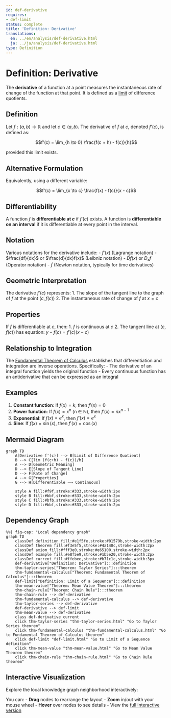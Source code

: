 ```yaml
---
id: def-derivative
requires:
- def-limit
status: complete
title: 'Definition: Derivative'
translations:
  en: ../en/analysis/def-derivative.html
  ja: ../ja/analysis/def-derivative.html
type: Definition
---
```


# Definition: Derivative {#def-derivative}

The **derivative** of a function at a point measures the instantaneous rate of change of the function at that point. It is defined as a [limit](def-limit.qmd) of difference quotients.

## Definition

Let $f: (a, b) \to \mathbb{R}$ and let $c \in (a, b)$. The derivative of $f$ at $c$, denoted $f'(c)$, is defined as:

$$f'(c) = \lim_{h \to 0} \frac{f(c + h) - f(c)}{h}$$

provided this limit exists.

## Alternative Formulation

Equivalently, using a different variable:

$$f'(c) = \lim_{x \to c} \frac{f(x) - f(c)}{x - c}$$

## Differentiability

A function $f$ is **differentiable at $c$** if $f'(c)$ exists. A function is **differentiable on an interval** if it is differentiable at every point in the interval.

## Notation

Various notations for the derivative include:
- $f'(x)$ (Lagrange notation)
- $\frac{df}{dx}$ or $\frac{d}{dx}f(x)$ (Leibniz notation)
- $Df(x)$ or $D_x f$ (Operator notation)
- $\dot{f}$ (Newton notation, typically for time derivatives)

## Geometric Interpretation

The derivative $f'(c)$ represents:
1. The slope of the tangent line to the graph of $f$ at the point $(c, f(c))$
2. The instantaneous rate of change of $f$ at $x = c$

## Properties

If $f$ is differentiable at $c$, then:
1. $f$ is continuous at $c$
2. The tangent line at $(c, f(c))$ has equation: $y - f(c) = f'(c)(x - c)$

## Relationship to Integration

The [Fundamental Theorem of Calculus](thm-fundamental-calculus.qmd) establishes that differentiation and integration are inverse operations. Specifically:
- The derivative of an integral function yields the original function
- Every continuous function has an antiderivative that can be expressed as an integral

## Examples

1. **Constant function**: If $f(x) = k$, then $f'(x) = 0$
2. **Power function**: If $f(x) = x^n$ (n ∈ ℕ), then $f'(x) = nx^{n-1}$
3. **Exponential**: If $f(x) = e^x$, then $f'(x) = e^x$
4. **Sine**: If $f(x) = \sin(x)$, then $f'(x) = \cos(x)$

## Mermaid Diagram

```mermaid
graph TD
    A[Derivative f'(c)] --> B[Limit of Difference Quotient]
    B --> C[lim (f(c+h) - f(c))/h]
    A --> D[Geometric Meaning]
    D --> E[Slope of Tangent Line]
    D --> F[Rate of Change]
    A --> G[Properties]
    G --> H[Differentiable ⟹ Continuous]

    style A fill:#f9f,stroke:#333,stroke-width:2px
    style B fill:#bbf,stroke:#333,stroke-width:2px
    style C fill:#bfb,stroke:#333,stroke-width:2px
    style D fill:#bbf,stroke:#333,stroke-width:2px
```

## Dependency Graph

```mermaid
%%| fig-cap: "Local dependency graph"
graph TD
    classDef definition fill:#e1f5fe,stroke:#01579b,stroke-width:2px
    classDef theorem fill:#f3e5f5,stroke:#4a148c,stroke-width:2px
    classDef axiom fill:#fff3e0,stroke:#e65100,stroke-width:2px
    classDef example fill:#e8f5e9,stroke:#1b5e20,stroke-width:2px
    classDef current fill:#ffebee,stroke:#b71c1c,stroke-width:3px
    def-derivative["Definition: Derivative"]:::definition
    thm-taylor-series["Theorem: Taylor Series"]:::theorem
    thm-fundamental-calculus["Theorem: Fundamental Theorem of Calculus"]:::theorem
    def-limit["Definition: Limit of a Sequence"]:::definition
    thm-mean-value["Theorem: Mean Value Theorem"]:::theorem
    thm-chain-rule["Theorem: Chain Rule"]:::theorem
    thm-chain-rule --> def-derivative
    thm-fundamental-calculus --> def-derivative
    thm-taylor-series --> def-derivative
    def-derivative --> def-limit
    thm-mean-value --> def-derivative
    class def-derivative current
    click thm-taylor-series "thm-taylor-series.html" "Go to Taylor Series theorem"
    click thm-fundamental-calculus "thm-fundamental-calculus.html" "Go to Fundamental Theorem of Calculus theorem"
    click def-limit "def-limit.html" "Go to Limit of a Sequence definition"
    click thm-mean-value "thm-mean-value.html" "Go to Mean Value Theorem theorem"
    click thm-chain-rule "thm-chain-rule.html" "Go to Chain Rule theorem"
```

## Interactive Visualization

Explore the local knowledge graph neighborhood interactively:

::: {.graph-viz data-id="def-derivative" data-width="700" data-height="500"}
:::

You can:
- **Drag** nodes to rearrange the layout
- **Zoom** in/out with your mouse wheel
- **Hover** over nodes to see details
- View the [full interactive version](../../output/interactive/def-derivative.html){target="_blank"}
